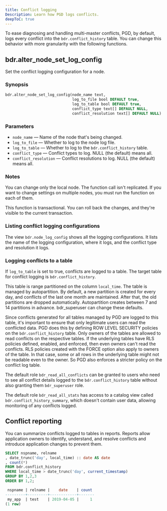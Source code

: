 ```yaml
---
title: Conflict logging
Description: Learn how PGD logs conflicts.
deepToC: true
---
```


To ease diagnosing and handling multi-master conflicts, PGD, by default, logs every conflict into the `bdr.conflict_history` table. You can change this behavior with more granularity with the following functions.

## bdr.alter_node_set_log_config

Set the conflict logging configuration for a node.

### Synopsis

```sql
bdr.alter_node_set_log_config(node_name text,
                              log_to_file bool DEFAULT true,
                              log_to_table bool DEFAULT true,
                              conflict_type text[] DEFAULT NULL,
                              conflict_resolution text[] DEFAULT NULL)
```

### Parameters

-   `node_name` &mdash; Name of the node that's being changed.
-   `log_to_file` &mdash; Whether to log to the node log file.
-   `log_to_table` &mdash; Whether to log to the `bdr.conflict_history` table.
-   `conflict_type` &mdash; Conflict types to log. NULL (the default) means all.
-   `conflict_resolution` &mdash; Conflict resolutions to log. NULL (the default) means all.

### Notes

You can change only the local node. The function call isn't replicated. If you want to change settings on multiple nodes, you must run the function on each of them.

This function is transactional. You can roll back the changes, and they're visible to the current transaction.

### Listing conflict logging configurations

The view `bdr.node_log_config` shows all the logging configurations. It lists the name of the logging configuration, where it logs, and the conflict type and resolution it logs.

### Logging conflicts to a table

If `log_to_table` is set to true, conflicts are logged to a table. The target table for conflict logging is `bdr.conflict_history`.

This table is range partitioned on the column `local_time`. The table is managed by autopartition. By default, a new partition is created for every day, and conflicts of the last one month are maintained. After that, the old partitions are dropped automatically. Autopartition creates between 7 and 14 partitions in advance. bdr_superuser can change these defaults.

Since conflicts generated for all tables managed by PGD are logged to this table, it's important to ensure that only legitimate users can read the conflicted data. PGD does this by defining ROW LEVEL SECURITY policies on the `bdr.conflict_history` table. Only owners of the tables are allowed to read conflicts on the respective tables. If the underlying tables have RLS policies defined, enabled, and enforced, then even owners can't read the conflicts. RLS policies created with the FORCE option also apply to owners of the table. In that case, some or all rows in the underlying table might not be readable even to the owner. So PGD also enforces a stricter policy on the conflict log table.

The default role `bdr_read_all_conflicts` can be granted to users who need to see all conflict details logged to the `bdr.conflict_history` table without also granting them `bdr_superuser` role.

The default role `bdr_read_all_stats` has access to a catalog view called `bdr.conflict_history_summary`, which doesn't contain user data, allowing monitoring of any conflicts logged.

## Conflict reporting

You can summarize conflicts logged to tables in reports. Reports allow application owners to identify, understand, and resolve conflicts and introduce application changes to prevent them.

```sql
SELECT nspname, relname
, date_trunc('day', local_time) :: date AS date
, count(*)
FROM bdr.conflict_history
WHERE local_time > date_trunc('day', current_timestamp)
GROUP BY 1,2,3
ORDER BY 1,2;

 nspname | relname |    date    | count
---------+---------+------------+-------
 my_app  | test    | 2019-04-05 |     1
(1 row)
```